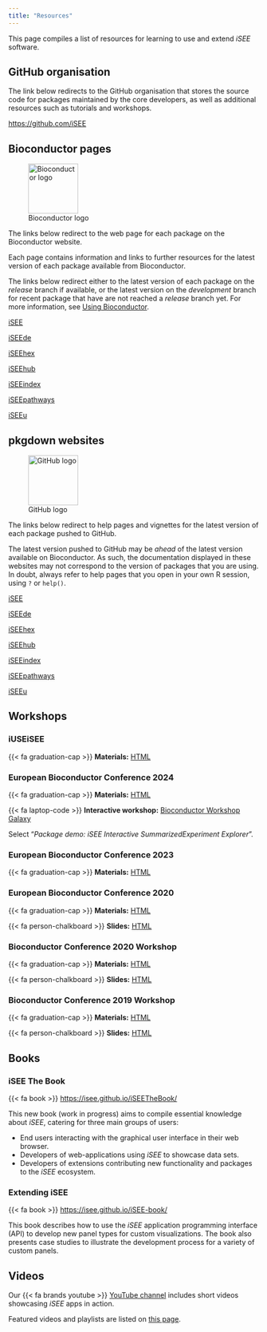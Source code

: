 ```yaml
---
title: "Resources"
---
```


This page compiles a list of resources for learning to use and extend *iSEE* software.

## GitHub organisation

The link below redirects to the GitHub organisation that stores the source code for packages maintained by the core developers, as well as additional resources such as tutorials and workshops.

<https://github.com/iSEE>

## Bioconductor pages

![Bioconductor logo](https://bioconductor.org/images/logo/png/bioconductor_logo_cmyk.png){height="100px"}

The links below redirect to the web page for each package on the Bioconductor website.

Each page contains information and links to further resources for the latest version of each package available from Bioconductor.

::: {.callout-note}
The links below redirect either to the latest version of each package on the *release* branch if available,
or the latest version on the *development* branch for recent package that have are not reached a *release* branch yet.
For more information, see [Using Bioconductor](https://www.bioconductor.org/install/).
:::

::: {layout-ncol=3}

[iSEE](https://bioconductor.org/packages/iSEE/)

[iSEEde](https://bioconductor.org/packages/iSEEde/)

[iSEEhex](https://bioconductor.org/packages/iSEEhex/)

[iSEEhub](https://bioconductor.org/packages/iSEEhub/)

[iSEEindex](https://bioconductor.org/packages/iSEEindex/)

[iSEEpathways](https://bioconductor.org/packages/iSEEpathways/)

[iSEEu](https://bioconductor.org/packages/iSEEu/)
:::

## pkgdown websites

![GitHub logo](images/third-party/GitHub_Logo.png){height="100px"}

The links below redirect to help pages and vignettes for the latest version of each package pushed to GitHub.

::: {.callout-note}
The latest version pushed to GitHub may be *ahead* of the latest version available on Bioconductor.
As such, the documentation displayed in these websites may not correspond to the version of packages that you are using.
In doubt, always refer to help pages that you open in your own R session, using `?` or `help()`.
:::

::: {layout-ncol=3}

[iSEE](https://isee.github.io/iSEE/)

[iSEEde](https://isee.github.io/iSEEde/)

[iSEEhex](https://isee.github.io/iSEEhex/)

[iSEEhub](https://isee.github.io/iSEEhub/)

[iSEEindex](https://isee.github.io/iSEEindex/)

[iSEEpathways](https://isee.github.io/iSEEpathways/)

[iSEEu](https://isee.github.io/iSEEu/)
:::

## Workshops

### iUSEiSEE

{{< fa graduation-cap >}} **Materials:** [HTML](https://isee.github.io/iUSEiSEE/)

### European Bioconductor Conference 2024

{{< fa graduation-cap >}} **Materials:** [HTML](https://isee.github.io/iSEEDemoEuroBioC2024/articles/workshop_isee_extension.html)

{{< fa laptop-code >}} **Interactive workshop:** [Bioconductor Workshop Galaxy](https://workshop.bioconductor.org/)

Select "*Package demo: iSEE Interactive SummarizedExperiment Explorer*".

### European Bioconductor Conference 2023

{{< fa graduation-cap >}} **Materials:** [HTML](https://isee.github.io/iSEEDemoEuroBioC2023/articles/iSEEdemo.html)

### European Bioconductor Conference 2020

{{< fa graduation-cap >}} **Materials:** [HTML](https://isee.github.io/iSEEWorkshopEuroBioc2020/)

{{< fa person-chalkboard >}} **Slides:** [HTML](https://isee.github.io/iSEEWorkshopEuroBioc2020Slides/)

### Bioconductor Conference 2020 Workshop

{{< fa graduation-cap >}} **Materials:** [HTML](https://isee.github.io/iSEEWorkshop2020/)

{{< fa person-chalkboard >}} **Slides:** [HTML](https://isee.github.io/iSEEWorkshop2020Slides/)

### Bioconductor Conference 2019 Workshop

{{< fa graduation-cap >}} **Materials:** [HTML](https://isee.github.io/iSEEWorkshop2019/)

{{< fa person-chalkboard >}}  **Slides:** [HTML](https://isee.github.io/iSEEWorkshop2019Slides/)

## Books

### iSEE The Book

{{< fa book >}} <https://isee.github.io/iSEETheBook/>

This new book (work in progress) aims to compile essential knowledge about *iSEE*, catering for three main groups of users:

- End users interacting with the graphical user interface in their web browser.
- Developers of web-applications using *iSEE* to showcase data sets.
- Developers of extensions contributing new functionality and packages to the *iSEE* ecosystem.

### Extending iSEE

{{< fa book >}} <https://isee.github.io/iSEE-book/>

This book describes how to use the *iSEE* application programming interface (API) to develop new panel types for custom visualizations.
The book also presents case studies to illustrate the development process for a variety of custom panels.

## Videos

Our {{< fa brands youtube >}} [YouTube channel][isee-youtube] includes short videos showcasing *iSEE* apps in action.

Featured videos and playlists are listed on [this page](/videos.qmd).

<!-- 
Other resources:

- <https://github.com/iSEE/iSEE_instances>
-->

[isee-youtube]: https://www.youtube.com/@iSEEdevelopers
